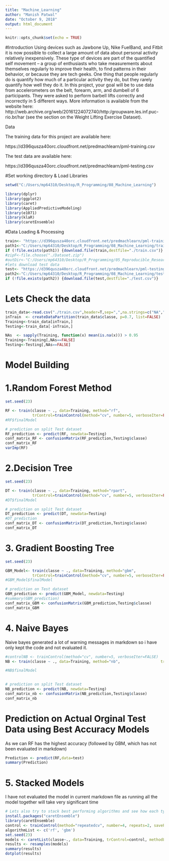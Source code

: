 ---
title: "Machine_Learning"
author: "Manish Patwal"
date: "October 9, 2018"
output: html_document
---

```{r setup, include=FALSE}
knitr::opts_chunk$set(echo = TRUE)
```

#Introduction
Using devices such as Jawbone Up, Nike FuelBand, and Fitbit it is now possible to collect a large amount of data about personal activity relatively inexpensively. These type of devices are part of the quantified self movement – a group of enthusiasts who take measurements about themselves regularly to improve their health, to find patterns in their behavior, or because they are tech geeks. One thing that people regularly do is quantify how much of a particular activity they do, but they rarely quantify how well they do it. In this project, your goal will be to use data from accelerometers on the belt, forearm, arm, and dumbell of 6 participants. They were asked to perform barbell lifts correctly and incorrectly in 5 different ways. More information is available from the website here: http://web.archive.org/web/20161224072740/http:/groupware.les.inf.puc-rio.br/har (see the section on the Weight Lifting Exercise Dataset).

Data

The training data for this project are available here:

https://d396qusza40orc.cloudfront.net/predmachlearn/pml-training.csv

The test data are available here:

https://d396qusza40orc.cloudfront.net/predmachlearn/pml-testing.csv


#Set working directory & Load Libraries
```{r,message=FALSE}

setwd("C:/Users/mp64310/Desktop/R_Programming/08_Machine_Learning")

library(dplyr)
library(ggplot2)
library(caret)
library(AppliedPredictiveModeling)
library(e1071)
library(klaR)
library(caretEnsemble)
```


#Data Loading & Processing

```{r,message=FALSE}

train<- "https://d396qusza40orc.cloudfront.net/predmachlearn/pml-training.csv"
path1<-"C:/Users/mp64310/Desktop/R_Programming/08_Machine_Learning/train.csv"
if (!file.exists(path1)) {download.file(train,destfile="./train.csv")}
#zipF<-file.choose("./Dataset.zip")
#outDir<-"C:/Users/mp64310/Desktop/R_Programming/05_Reproducible_Research/w4
#lets download test data
test<- "https://d396qusza40orc.cloudfront.net/predmachlearn/pml-testing.csv"
path2<-"C:/Users/mp64310/Desktop/R_Programming/08_Machine_Learning/test.csv"
if (!file.exists(path2)) {download.file(test,destfile="./test.csv")}

```

# Lets Check the data

```{r,message=FALSE}
train_data<-read.csv("./train.csv",header=T,sep=",",na.strings=c("NA",""))
inTrain  <- createDataPartition(train_data$classe, p=0.7, list=FALSE)
Training<-train_data[inTrain,]
Testing<-train_data[-inTrain,]

NAs  <- sapply(Training, function(x) mean(is.na(x))) > 0.95
Training<-Training[,NAs==FALSE]
Testing<-Testing[,NAs==FALSE]

```

# Model Building




# 1.Random Forest Method
```{r,message=FALSE}
set.seed(23)

RF <- train(classe ~ ., data=Training, method="rf",
            trControl=trainControl(method="cv", number=5, verboseIter=FALSE))
#RF$finalModel

# prediction on split Test dataset
RF_prediction <- predict(RF, newdata=Testing)
conf_matrix_RF <- confusionMatrix(RF_prediction,Testing$classe)
conf_matrix_RF
varImp(RF)

```


# 2.Decision Tree
```{r,message=FALSE}


set.seed(23)

DT <- train(classe ~ ., data=Training, method="rpart",
            trControl=trainControl(method="cv", number=5, verboseIter=FALSE))
#DT$finalModel

# prediction on split Test dataset
DT_prediction <- predict(DT, newdata=Testing)
#DT_prediction
conf_matrix_DT <- confusionMatrix(DT_prediction,Testing$classe)
conf_matrix_DT


```

# 3. Gradient Boosting Tree

```{r,message=FALSE, eval=FALSE}
set.seed(23)

GBM_Model<- train(classe ~ ., data=Training, method="gbm",
            trControl=trainControl(method="cv", number=5, verboseIter=FALSE))
#GBM_Model$finalModel

# prediction on Test dataset
GBM_prediction <- predict(GBM_Model, newdata=Testing)
#summary(GBM_prediction)
conf_matrix_GBM <- confusionMatrix(GBM_prediction,Testing$classe)
conf_matrix_GBM

```

# 4. Naive Bayes
Naive bayes generated a lot of warning messages in markdown so i have only kept the code and not evaluated it.
```{r,message=FALSE, eval=FALSE}

#controlNB <- trainControl(method="cv", number=5, verboseIter=FALSE)
NB <- train(classe ~ ., data=Training, method="nb",                  trControl=trainControl(method="cv", number=5))

#NB$finalModel

  
# prediction on split Test dataset
NB_prediction <- predict(NB, newdata=Testing)
conf_matrix_nb <- confusionMatrix(NB_prediction,Testing$classe)
conf_matrix_nb  
```


# Prediction on Actual Orginal Test Data using Best Accuracy Models
As we can RF has the highest accuracy (followed by GBM, which has not been evaluated in markdown)

```{r}
Prediction <- predict(RF,data=test)
summary(Prediction)
```

# 5. Stacked Models
I have not evaluated the model in current markdown file as running all the model together will take very significant time

```{r, Message=FALSE, eval=FALSE}

# Lets also try to stack best performing algorithms and see how each type of algorithm performs
install.packages("caretEnsemble")
library(caretEnsemble)
control <- trainControl(method="repeatedcv", number=4, repeats=2, savePredictions=TRUE, classProbs=TRUE)
algorithmList <- c('rf', 'gbm')
set.seed(23)
models <- caretList(classe~., data=Training, trControl=control, methodList=algorithmList)
results <- resamples(models)
summary(results)
dotplot(results)
```

